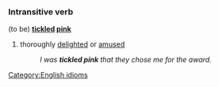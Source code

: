 ===Intransitive verb===
(to be) '''[[tickle]]d [[pink]]'''
#thoroughly [[delight]]ed or [[amuse]]d
#:''I was '''tickled pink''' that they chose me for the award.''

[[Category:English idioms]]